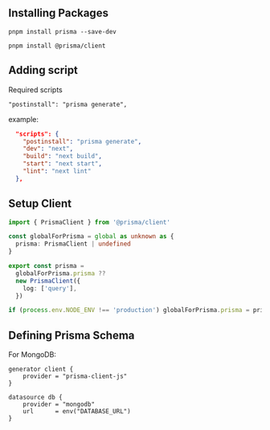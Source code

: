 ## Installing Packages
``` copy
pnpm install prisma --save-dev
```

``` copy
pnpm install @prisma/client 
```
## Adding script
Required scripts
```
"postinstall": "prisma generate",
```
example:
```json filename="package.json"  copy
  "scripts": {
    "postinstall": "prisma generate",
    "dev": "next",
    "build": "next build",
    "start": "next start",
    "lint": "next lint"
  },
```

## Setup Client
```ts filename="db.ts"  copy
import { PrismaClient } from '@prisma/client'

const globalForPrisma = global as unknown as {
  prisma: PrismaClient | undefined
}

export const prisma =
  globalForPrisma.prisma ??
  new PrismaClient({
    log: ['query'],
  })

if (process.env.NODE_ENV !== 'production') globalForPrisma.prisma = prisma
```

## Defining Prisma Schema

For MongoDB:
```prisma filename="schema.prisma"  copy
generator client {
    provider = "prisma-client-js"
}

datasource db {
    provider = "mongodb"
    url      = env("DATABASE_URL")
}
```